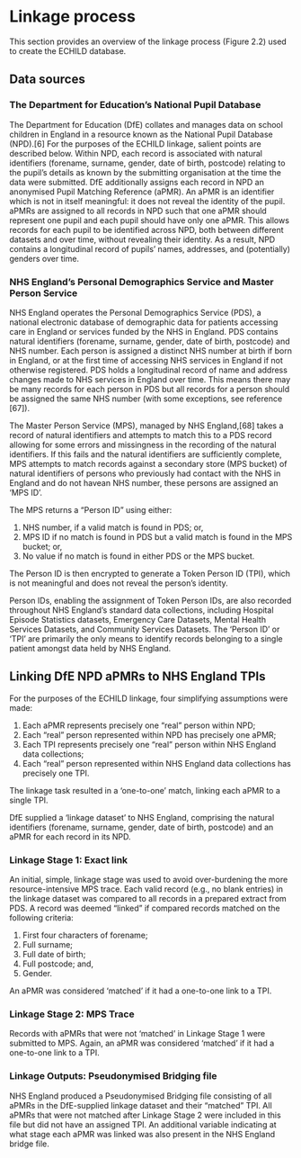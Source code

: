 # Linkage process {#sec-linkage}

This section provides an overview of the linkage process (Figure 2.2) used to create the ECHILD database. 

## Data sources

### The Department for Education’s National Pupil Database 

The Department for Education (DfE) collates and manages data on school children 
in England in a resource known as the National Pupil Database (NPD).[6] For the 
purposes of the ECHILD linkage, salient points are described below. Within NPD, 
each record is associated with natural identifiers (forename, surname, gender, 
date of birth, postcode) relating to the pupil’s details as known by the 
submitting organisation at the time the data were submitted. DfE additionally 
assigns each record in NPD an anonymised Pupil Matching Reference (aPMR). An 
aPMR is an identifier which is not in itself meaningful: it does not reveal the 
identity of the pupil. aPMRs are assigned to all records in NPD such that one 
aPMR should represent one pupil and each pupil should have only one aPMR. This 
allows records for each pupil to be identified across NPD, both between 
different datasets and over time, without revealing their identity. As a 
result, NPD contains a longitudinal record of pupils’ names, addresses, and 
(potentially) genders over time.

### NHS England’s Personal Demographics Service and Master Person Service 

NHS England operates the Personal Demographics Service (PDS), a national 
electronic database of demographic data for patients accessing care in England 
or services funded by the NHS in England. PDS contains natural identifiers 
(forename, surname, gender, date of birth, postcode) and NHS number. Each 
person is assigned a distinct NHS number at birth if born in England, or at the 
first time of accessing NHS services in England if not otherwise registered. 
PDS holds a longitudinal record of name and address changes made to NHS 
services in England over time. This means there may be many records for each 
person in PDS but all records for a person should be assigned the same NHS 
number (with some exceptions, see reference [67]). 

The Master Person Service (MPS), managed by NHS England,[68] takes a record of 
natural identifiers and attempts to match this to a PDS record allowing for 
some errors and missingness in the recording of the natural identifiers. If 
this fails and the natural identifiers are sufficiently complete, MPS attempts 
to match records against a secondary store (MPS bucket) of natural identifiers 
of persons who previously had contact with the NHS in England and do not havean 
NHS number, these persons are assigned an ‘MPS ID’.

The MPS returns a “Person ID” using either: 

1. NHS number, if a valid match is found in PDS; or,
1. MPS ID if no match is found in PDS but a valid match is found in the MPS 
bucket; or,
1. No value if no match is found in either PDS or the MPS bucket.

The Person ID is then encrypted to generate a Token Person ID (TPI), which is 
not meaningful and does not reveal the person’s identity.

Person IDs, enabling the assignment of Token Person IDs, are also recorded 
throughout NHS England’s standard data collections, including Hospital Episode 
Statistics datasets, Emergency Care Datasets, Mental Health Services Datasets, 
and Community Services Datasets. The ‘Person ID’ or ‘TPI’ are primarily the 
only means to identify records belonging to a single patient amongst data held 
by NHS England.

## Linking DfE NPD aPMRs to NHS England TPIs 

For the purposes of the ECHILD linkage, four simplifying assumptions were made:

1. Each aPMR represents precisely one “real” person within NPD;
1. Each “real” person represented within NPD has precisely one aPMR;
1. Each TPI represents precisely one “real” person within NHS England data 
collections;
1. Each “real” person represented within NHS England data collections has 
precisely one TPI.

The linkage task resulted in a ‘one-to-one’ match, linking each aPMR to a 
single TPI. 

DfE supplied a ‘linkage dataset’ to NHS England, comprising the natural 
identifiers (forename, surname, gender, date of birth, postcode) and an aPMR 
for each record in its NPD.

### Linkage Stage 1: Exact link 

An initial, simple, linkage stage was used to avoid over-burdening the more 
resource-intensive MPS trace. Each valid record (e.g., no blank entries) in the 
linkage dataset was compared to all records in a prepared extract from PDS. A 
record was deemed “linked” if compared records matched on the following 
criteria:

1. First four characters of forename;
1. Full surname;
1. Full date of birth;
1. Full postcode; and,
1. Gender.

An aPMR was considered ‘matched’ if it had a one-to-one link to a TPI. 

### Linkage Stage 2: MPS Trace 

Records with aPMRs that were not ‘matched’ in Linkage Stage 1 were submitted to 
MPS. Again, an aPMR was considered ‘matched’ if it had a one-to-one link to a 
TPI.

### Linkage Outputs: Pseudonymised Bridging file 

NHS England produced a Pseudonymised Bridging file consisting of all aPMRs in 
the DfE-supplied linkage dataset and their "matched” TPI. All aPMRs that were 
not matched after Linkage Stage 2 were included in this file but did not have 
an assigned TPI. An additional variable indicating at what stage each aPMR was 
linked was also present in the NHS England bridge file.
